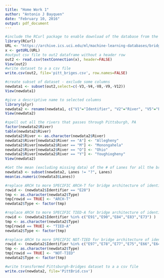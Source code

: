 ```yaml
---
title: "Home Work 1"
author: "Antonio J Bayquen"
date: "February 10, 2016"
output: pdf_document
---
```



```r
#include the RCurl package to enable download of the database from the internet website
library(RCurl)
URL <- "https://archive.ics.uci.edu/ml/machine-learning-databases/bridges/bridges.data.version2"
x <- getURL(URL)
#output csv file to out2 dataframe without a header row
out2 <- read.csv(textConnection(x), header=FALSE)
View(out2)
#write dataset to a a csv file
write.csv(out2, file='pitt_briges.csv', row.names=FALSE)

#create subset of dataset - exclude some columns
newdata1 <- subset(out2,select=c(-V3,-V4,-V8,-V9,-V12))
View(newdata1)

#give a descriptive name to selected columns
library(plyr)
newdata2 <- rename(newdata1, c("V1"="Identifier", "V2"="River", "V5"="Purpose", "V6"="Length", "V7"="Lanes", "V10"="Material", "V11"="Span",  "V13"="Type")) 
View(newdata2)

#spell out all the rivers that passes through Pittsburgh, PA
factor(newdata2$River)
table(newdata2$River)
newdata2$River <- as.character(newdata2$River)
newdata2$River[newdata2$River == "A"] <- "Allegheny"
newdata2$River[newdata2$River == "M"] <- "Monongahela"
newdata2$River[newdata2$River == "O"] <- "Ohio"
newdata2$River[newdata2$River == "Y"] <- "Youghiogheny"
View(newdata2)

#Get the mean (excluding missing data) of the # of Lanes for all the bridges
newdata3 <- subset(newdata2, Lanes != "?", Lanes)
mean(as.numeric(newdata3$Lanes))

#replace ARCH to more SPECIFIC ARCH-T for bridge architecture of identified bridge
rowid <- (newdata2$Identifier == "E28") 
tmp <- as.character(newdata2$Type)
tmp[rowid == TRUE] <- "ARCH-T"
newdata2$Type <- factor(tmp)

#replace ARCH to more SPECIFIC TIED-A for bridge architecture of identified bridge
rowid <- (newdata2$Identifier %in% c("E91","E90","E84","E83","E73") )
tmp <- as.character(newdata2$Type)
tmp[rowid == TRUE] <- "TIED-A"
newdata2$Type <- factor(tmp)

#replace ARCH to more SPECIFIC NOT-TIED for bridge architecture of identified bridge
rowid <- (newdata2$Identifier %in% c("E97","E78","E77","E75","E66","E64","E43") )
tmp <- as.character(newdata2$Type)
tmp[rowid == TRUE] <- "NOT-TIED"
newdata2$Type <- factor(tmp)

#write transformed Pittsburgh-Bridges dataset to a a csv file
write.csv(newdata2, file='PittBrid.csv')		
	
```


